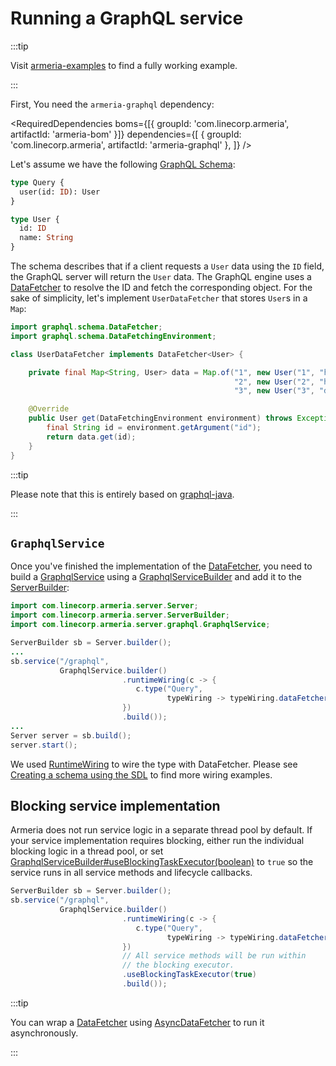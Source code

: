 # Running a GraphQL service

:::tip

Visit [armeria-examples](https://github.com/line/armeria-examples) to find a fully working example.

:::

First, You need the `armeria-graphql` dependency:

<RequiredDependencies
  boms={[{ groupId: 'com.linecorp.armeria', artifactId: 'armeria-bom' }]}
  dependencies={[
    { groupId: 'com.linecorp.armeria', artifactId: 'armeria-graphql' },
  ]}
/>

Let's assume we have the following [GraphQL Schema](https://graphql.org/learn/schema/):

```graphql
type Query {
  user(id: ID): User
}

type User {
  id: ID
  name: String
}
```

The schema describes that if a client requests a `User` data using the `ID` field, the GraphQL server will
return the `User` data. The GraphQL engine uses a [DataFetcher](https://javadoc.io/doc/com.graphql-java/graphql-java/latest/graphql/schema/DataFetcher.html)
to resolve the ID and fetch the corresponding object. For the sake of simplicity, let's implement
`UserDataFetcher` that stores `User`s in a `Map`:

```java
import graphql.schema.DataFetcher;
import graphql.schema.DataFetchingEnvironment;

class UserDataFetcher implements DataFetcher<User> {

    private final Map<String, User> data = Map.of("1", new User("1", "hero"),
                                                  "2", new User("2", "human"),
                                                  "3", new User("3", "droid"));

    @Override
    public User get(DataFetchingEnvironment environment) throws Exception {
        final String id = environment.getArgument("id");
        return data.get(id);
    }
}
```

:::tip

Please note that this is entirely based on [graphql-java](https://www.graphql-java.com/).

:::

## `GraphqlService`

Once you've finished the implementation of the [DataFetcher](https://javadoc.io/doc/com.graphql-java/graphql-java/latest/graphql/schema/DataFetcher.html), you need to build a [GraphqlService](type) using
a [GraphqlServiceBuilder](type) and add it to the [ServerBuilder](type):

```java
import com.linecorp.armeria.server.Server;
import com.linecorp.armeria.server.ServerBuilder;
import com.linecorp.armeria.server.graphql.GraphqlService;

ServerBuilder sb = Server.builder();
...
sb.service("/graphql",
           GraphqlService.builder()
                         .runtimeWiring(c -> {
                            c.type("Query",
                                   typeWiring -> typeWiring.dataFetcher("user", new UserDataFetcher()));
                         })
                         .build());
...
Server server = sb.build();
server.start();
```

We used [RuntimeWiring](https://javadoc.io/doc/com.graphql-java/graphql-java/latest/graphql/schema/idl/RuntimeWiring.html) to wire the type with DataFetcher. Please see [Creating a schema using the SDL](https://www.graphql-java.com/documentation/master/schema/#creating-a-schema-using-the-sdl) to find more wiring examples.

## Blocking service implementation

Armeria does not run service logic in a separate thread pool by default. If your service implementation
requires blocking, either run the individual blocking logic in a thread pool, or set
[GraphqlServiceBuilder#useBlockingTaskExecutor(boolean)](type) to `true` so the service runs in
all service methods and lifecycle callbacks.

```java
ServerBuilder sb = Server.builder();
sb.service("/graphql",
           GraphqlService.builder()
                         .runtimeWiring(c -> {
                            c.type("Query",
                                   typeWiring -> typeWiring.dataFetcher("user", new UserDataFetcher()));
                         })
                         // All service methods will be run within
                         // the blocking executor.
                         .useBlockingTaskExecutor(true)
                         .build());
```

:::tip

You can wrap a [DataFetcher](https://javadoc.io/doc/com.graphql-java/graphql-java/latest/graphql/schema/DataFetcher.html) using [AsyncDataFetcher](https://javadoc.io/doc/com.graphql-java/graphql-java/latest/graphql/schema/AsyncDataFetcher.html) to run it asynchronously.

:::
